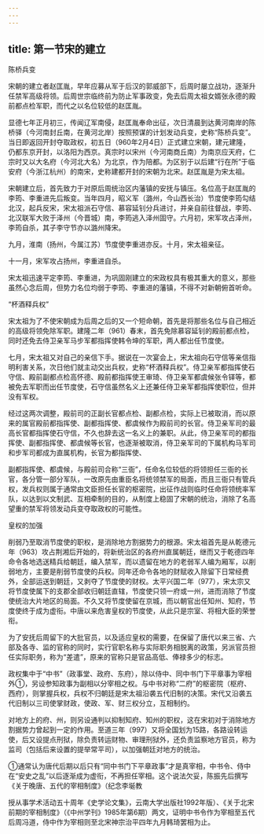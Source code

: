 ```yaml
---
---
---
```

title: 第一节宋的建立
---



陈桥兵变

宋朝的建立者赵匡胤，早年应募从军于后汉的郭威部下，后周时屡立战功，逐渐升任禁军高级将领。后周世宗临终前为防止军事政变，免去后周太祖女婿张永德的殿前都点检军职，而代之以名位较低的赵匡胤。

显德七年正月初三，传闻辽军南侵，赵匡胤奉命出征，次日清晨到达黄河南岸的陈桥驿（今河南封丘南，在黄河北岸）按照预谋的计划发动兵变，史称“陈桥兵变”。当日即返回开封夺取政权，初五日（960年2月4日）正式建立宋朝，建元建隆，仍都东京开封，以洛阳为西京。真宗时以宋州（今河南商丘南）为南京应天府，仁宗时又以大名府（今河北大名）为北京，作为陪都。为区别于以后建“行在所”于临安府（今浙江杭州）的南宋，史称建都开封的宋朝为北宋。赵匡胤是为宋太祖。

宋朝建立后，首先致力于对原后周统治区内藩镇的安抚与镇压。名位高于赵匡胤的李筠、李重进先后叛变。当年四月，昭义军（潞州，今山西长治）节度使李筠勾结北汉，起兵反宋，宋太祖派石守信、慕容延钊分兵进讨，并亲自前往督战，李筠、北汉联军大败于泽州（今晋城）南，李筠逃入泽州固守。六月初，宋军攻占泽州，李筠自杀，其子李守节亦以潞州降宋。

九月，淮南（扬州，今属江苏）节度使李重进亦反。十月，宋太祖亲征。

十一月，宋军攻占扬州，李重进自杀。

宋太祖迅速平定李筠、李重进，为巩固刚建立的宋政权具有极其重大的意义，那些虽然心念后周，但势力名位均弱于李筠、李重进的藩镇，不得不对新朝俯首听命。

“杯酒释兵权”

宋太祖为了不使宋朝成为后周之后的又一个短命朝，首先是将那些名位与自己相近的高级将领免除军职。建隆二年（961）春末，首先免除慕容延钊的殿前都点检，同时还免去侍卫亲军马步军都指挥使韩令坤的军职，两人都出任节度使。

七月，宋太祖又对自己的亲信下手。据说在一次宴会上，宋太祖向石守信等亲信指明利害关系，次日他们就主动交出兵权，史称“杯酒释兵权”。侍卫亲军都指挥使石守信、殿前副都点检高怀德、殿前都指挥使王审琦、侍卫亲军都虞候张令铎等，都被免去军职而出任节度使，石守信虽然名义上还兼任侍卫亲军都指挥使职位，但并没有军权。

经过这两次调整，殿前司的正副长官都点检、副都点检，实际上已被取消，而以原来的属官殿前都指挥使、副都指挥使、都虞候作为殿前司的长官。侍卫亲军司的最高长官都指挥使石守信，不久也辞去这一名义上的兼职。从此，侍卫亲军司的都指挥使、副都指挥使、都虞候等长官，也逐渐被取消，侍卫亲军司的下属机构马军司和步军司都成为直属机构，长官为都指挥使、

副都指挥使、都虞候，与殿前司合称“三衙”，任命名位较低的将领担任三衙的长官，各分管一部分军队，一改原先由重臣名将统领禁军的局面，而且三衙只有管兵权，发兵权则属于通常由文臣担任长官的枢密院，出征作战则临时任命将领统率军队，以达到以文制武、互相牵制的目的，从制度上稳固了宋朝的统治，消除了名高望重的禁军将领发动兵变夺取政权的可能性。

皇权的加强

削弱乃至取消节度使的职权，是消除地方割据势力的根源。宋太祖首先是从乾德元年（963）攻占荆湘后开始的，将新统治区的各府州直属朝廷，继而又于乾德四年命令各地选送精兵给朝廷，编入禁军，而以遗留在地方的老弱军人编为厢军，以削弱地方，主要是削弱节度使的兵权。同年还命令各地的财赋收入除留下日常经费外，全部运送到朝廷，又剥夺了节度使的财权。太平兴国二年（977），宋太宗又将节度使属下的支郡全部收归朝廷直辖，节度使只领一府或一州，进而消除了节度使统治大片地区的局面。不久又将节度使留在京城，而以朝官出任知州、知府，节度使终于成为虚衔。中唐以来危害皇权的节度使，从此只是宗室、将相大臣的荣誉衔。

为了安抚后周留下的大批官员，以及适应皇权的需要，在保留了唐代以来三省、六部及各寺、监的官称的同时，实行官职名称与实际职务相脱离的政策，另派官员担任实际职务，称为“差遣”，原来的官称只是官品高低、俸禄多少的标志。

政权集中于“中书”（政事堂、政府、东府），除以侍中、同中书门下平章事为宰相外①，另设参知政事为副相以分宰相之权。与中书对称“二府”的枢密院（枢府、西府），则掌握兵权，兵权不归朝廷是宋太祖沿袭五代旧制的决策。宋代又沿袭五代旧制以三司使掌财政，使政、军、财三权分立，互相制约。

对地方上的府、州，则另设通判以抑制知府、知州的职权，这在宋初对于消除地方割据势力曾起到一定的作用。至道三年（997）又将全国划为15路，各路设转运使，后又设提点刑狱，除负责转运财物、审理刑狱外，还负责监察地方官员，称为监司（包括后来设置的提举常平司），以加强朝廷对地方的统治。

①通常认为唐代后期以后只有“同中书门下平章政事”才是真宰相，中书令、侍中在“安史之乱”以后逐渐成为虚衔，不再担任宰相。这个说法欠妥，陈振先后撰写《关于晚唐、五代的宰相制度》（纪念李埏教

授从事学术活动五十周年《史学论文集》，云南大学出版社1992年版）、《关于北宋前期的宰相制度》（《中州学刊》1985年第6期）两文，证明中书令作为宰相至五代后周冯道，侍中作为宰相则至北宋神宗治平四年九月韩琦罢相为止。